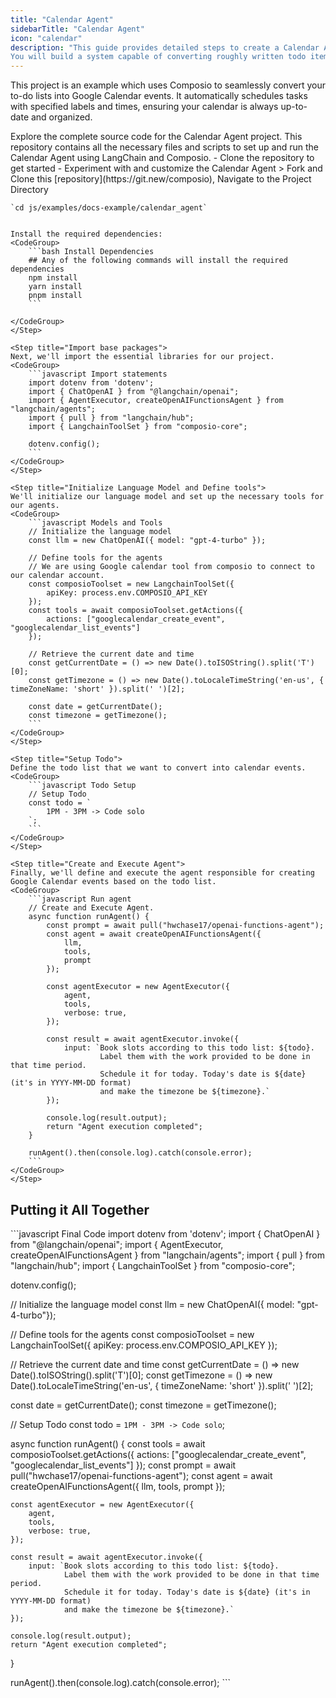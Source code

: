 ```yaml
---
title: "Calendar Agent"
sidebarTitle: "Calendar Agent"
icon: "calendar"
description: "This guide provides detailed steps to create a Calendar Agent using LangChain, Composio, and Google Calendar tools.
You will build a system capable of converting roughly written todo items into Google Calendar events, ensuring your tasks are scheduled efficiently."
---
```

This project is an example which uses Composio to seamlessly convert your to-do lists into Google Calendar events. It automatically schedules tasks with specified labels and times, ensuring your calendar is always up-to-date and organized.

<Card color="#7bee0c" title="Calendar Agent GitHub Repository" icon="github" href="https://www.github.com/ComposioHQ/composio/blob/master/js/examples/docs-example/calendar_agent">
  Explore the complete source code for the Calendar Agent project. This repository contains all the necessary files and scripts to set up and run the Calendar Agent using LangChain and Composio.
  <CardBody>
    - Clone the repository to get started
    - Experiment with and customize the Calendar Agent
  </CardBody>
</Card>

<Steps>
    <Step title="Install dependencies">
    > Fork and Clone this [repository](https://git.new/composio), Navigate to the Project Directory 

    `cd js/examples/docs-example/calendar_agent`


    Install the required dependencies:
    <CodeGroup>
        ```bash Install Dependencies
        ## Any of the following commands will install the required dependencies
        npm install
        yarn install 
        pnpm install
        ```

    </CodeGroup>
    </Step>

    <Step title="Import base packages">
    Next, we'll import the essential libraries for our project.
    <CodeGroup>
        ```javascript Import statements
        import dotenv from 'dotenv';
        import { ChatOpenAI } from "@langchain/openai";
        import { AgentExecutor, createOpenAIFunctionsAgent } from "langchain/agents";
        import { pull } from "langchain/hub";
        import { LangchainToolSet } from "composio-core";
        
        dotenv.config();
        ```
    </CodeGroup>
    </Step>

    <Step title="Initialize Language Model and Define tools">
    We'll initialize our language model and set up the necessary tools for our agents.
    <CodeGroup>
        ```javascript Models and Tools
        // Initialize the language model
        const llm = new ChatOpenAI({ model: "gpt-4-turbo" });

        // Define tools for the agents
        // We are using Google calendar tool from composio to connect to our calendar account.
        const composioToolset = new LangchainToolSet({
            apiKey: process.env.COMPOSIO_API_KEY
        });
        const tools = await composioToolset.getActions({
            actions: ["googlecalendar_create_event", "googlecalendar_list_events"]
        });

        // Retrieve the current date and time
        const getCurrentDate = () => new Date().toISOString().split('T')[0];
        const getTimezone = () => new Date().toLocaleTimeString('en-us', { timeZoneName: 'short' }).split(' ')[2];

        const date = getCurrentDate();
        const timezone = getTimezone();
        ```
    </CodeGroup>
    </Step>

    <Step title="Setup Todo">
    Define the todo list that we want to convert into calendar events.
    <CodeGroup>
        ```javascript Todo Setup
        // Setup Todo
        const todo = `
            1PM - 3PM -> Code solo
        `;
        ```
    </CodeGroup>
    </Step>

    <Step title="Create and Execute Agent">
    Finally, we'll define and execute the agent responsible for creating Google Calendar events based on the todo list.
    <CodeGroup>
        ```javascript Run agent
        // Create and Execute Agent.
        async function runAgent() {
            const prompt = await pull("hwchase17/openai-functions-agent");
            const agent = await createOpenAIFunctionsAgent({
                llm,
                tools,
                prompt
            });

            const agentExecutor = new AgentExecutor({
                agent,
                tools,
                verbose: true,
            });

            const result = await agentExecutor.invoke({
                input: `Book slots according to this todo list: ${todo}. 
                        Label them with the work provided to be done in that time period. 
                        Schedule it for today. Today's date is ${date} (it's in YYYY-MM-DD format) 
                        and make the timezone be ${timezone}.`
            });

            console.log(result.output);
            return "Agent execution completed";
        }

        runAgent().then(console.log).catch(console.error);
        ```
    </CodeGroup>
    </Step>

</Steps>

## Putting it All Together

<CodeGroup>
    ```javascript Final Code
import dotenv from 'dotenv';
import { ChatOpenAI } from "@langchain/openai";
import { AgentExecutor, createOpenAIFunctionsAgent } from "langchain/agents";
import { pull } from "langchain/hub";
import { LangchainToolSet } from "composio-core";

dotenv.config();

// Initialize the language model
const llm = new ChatOpenAI({ model: "gpt-4-turbo"});

// Define tools for the agents
const composioToolset = new LangchainToolSet({
    apiKey: process.env.COMPOSIO_API_KEY
});


// Retrieve the current date and time
const getCurrentDate = () => new Date().toISOString().split('T')[0];
const getTimezone = () => new Date().toLocaleTimeString('en-us', { timeZoneName: 'short' }).split(' ')[2];

const date = getCurrentDate();
const timezone = getTimezone();

// Setup Todo
const todo = `
    1PM - 3PM -> Code solo
`;

async function runAgent() {
    const tools = await composioToolset.getActions({
      actions: ["googlecalendar_create_event", "googlecalendar_list_events"]
  });
    const prompt = await pull("hwchase17/openai-functions-agent");
    const agent = await createOpenAIFunctionsAgent({
        llm,
        tools,
        prompt
    });

    const agentExecutor = new AgentExecutor({
        agent,
        tools,
        verbose: true,
    });

    const result = await agentExecutor.invoke({
        input: `Book slots according to this todo list: ${todo}. 
                Label them with the work provided to be done in that time period. 
                Schedule it for today. Today's date is ${date} (it's in YYYY-MM-DD format) 
                and make the timezone be ${timezone}.`
    });

    console.log(result.output);
    return "Agent execution completed";
}

runAgent().then(console.log).catch(console.error);
    ```
</CodeGroup>

